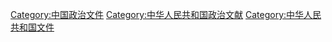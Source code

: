 [[Category:中国政治文件|Category:中国政治文件]]
[[Category:中华人民共和国政治文献|Category:中华人民共和国政治文献]]
[[Category:中华人民共和国文件|Category:中华人民共和国文件]]